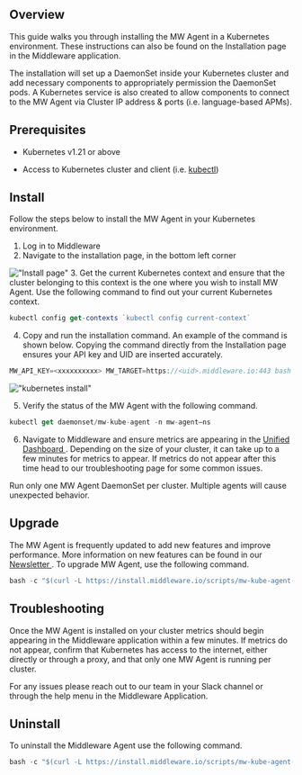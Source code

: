## Overview
This guide walks you through installing the MW Agent in a Kubernetes environment. These instructions can also be found on the Installation page in the Middleware application. 

The installation will set up a DaemonSet inside your Kubernetes cluster and add necessary components to appropriately permission the DaemonSet pods. A Kubernetes service is also created to allow components to connect to the MW Agent via Cluster IP address & ports (i.e. language-based APMs). 


## Prerequisites

-   Kubernetes v1.21 or above

-   Access to Kubernetes cluster and client (i.e. [kubectl](https://kubernetes.io/docs/reference/kubectl/kubectl/))

## Install
Follow the steps below to install the MW Agent in your Kubernetes environment.

1.  Log in to Middleware
2.  Navigate to the installation page, in the bottom left corner 

  !["Install page"](/images/agent-installation/k1.png)
3. Get the current Kubernetes context and ensure that the cluster belonging to this context is the one where you wish to install MW Agent. Use the following command to find out your current Kubernetes context.
```javascript Shell
kubectl config get-contexts `kubectl config current-context`
```
4. Copy and run the installation command. An example of the command is shown below. Copying the command directly from the Installation page ensures your API key and UID are inserted accurately.
```javascript Shell
MW_API_KEY=<xxxxxxxxxx> MW_TARGET=https://<uid>.middleware.io:443 bash -c "$(curl -L https://install.middleware.io/scripts/mw-kube-agent-install.sh)"
```
  !["kubernetes install"](/images/agent-installation/k2.jpg)

5. Verify the status of the MW Agent with the following command. 
```javascript Shell
kubectl get daemonset/mw-kube-agent -n mw-agent–ns
```

6. Navigate to Middleware and ensure metrics are appearing in the <a href="https://docs.middleware.io/docs/unified-dashboard/unified-view"> Unified Dashboard </a>. Depending on the size of your cluster, it can take up to a few minutes for metrics to appear. If metrics do not appear after this time head to our troubleshooting page for some common issues.

<Warning>  Run only one MW Agent DaemonSet per cluster. Multiple agents will cause unexpected behavior. </Warning>

## Upgrade
The MW Agent is frequently updated to add new features and improve performance. More information on new features can be found in our <a href="https://newsletters.middleware.io/"> Newsletter </a>. To upgrade MW Agent, use the following command.
```javascript Shell
bash -c "$(curl -L https://install.middleware.io/scripts/mw-kube-agent-upgrade.sh)"
```

## Troubleshooting
Once the MW Agent is installed on your cluster metrics should begin appearing in the Middleware application within a few minutes. If metrics do not appear, confirm that Kubernetes has access to the internet, either directly or through a proxy, and that only one MW Agent is running per cluster. 

For any issues please reach out to our team in your Slack channel or through the help menu in the Middleware Application.


## Uninstall
To uninstall the Middleware Agent use the following command.
```javascript Shell
bash -c "$(curl -L https://install.middleware.io/scripts/mw-kube-agent-uninstall.sh)"
```

